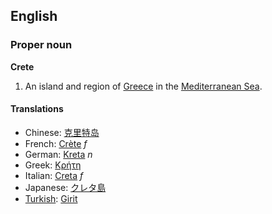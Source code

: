 {{wikipedia}}

==English==
===Proper noun===
'''Crete'''

#An island and region of [[Greece]] in the [[Mediterranean Sea]].

====Translations====
*Chinese: [[克里特岛]]
*French: [[Crète]] ''f''
*German: [[Kreta]] ''n''
*Greek: [[Κρήτη]]
*Italian: [[Creta]] ''f''
*Japanese: [[クレタ島]]
*[[Turkish]]: [[Girit]]